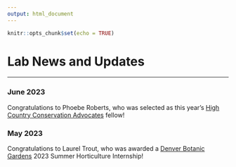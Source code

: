 ```yaml
---
output: html_document
---
```


```r
knitr::opts_chunk$set(echo = TRUE)
```

# Lab News and Updates

------------------------------------------------------------------------

### June 2023

Congratulations to Phoebe Roberts, who was selected as this year's [High Country Conservation Advocates](https://www.hccacb.org/) fellow!

### May 2023

Congratulations to Laurel Trout, who was awarded a [Denver Botanic Gardens](https://www.botanicgardens.org/) 2023 Summer Horticulture Internship!

